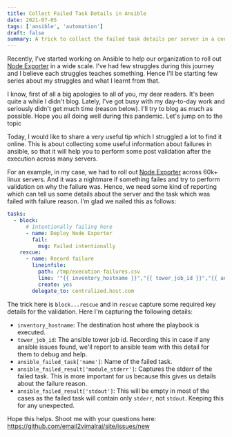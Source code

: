 ```yaml
---
title: Collect Failed Task Details in Ansible
date: 2021-07-05
tags: ['ansible', 'automation']
draft: false
summary: A trick to collect the failed task details per server in a centralized place
---
```


Recently, I've started working on Ansible to help our organization to roll out [Node Exporter](https://github.com/prometheus/node_exporter) in a wide scale. I've had few struggles during this journey and I believe each struggles teaches something. Hence I'll be starting few series about my struggles and what I learnt from that.

I know, first of all a big apologies to all of you, my dear readers. It's been quite a while I didn't blog. Lately, I've got busy with my day-to-day work and seriously didn't get much time (reason below). I'll try to blog as much as possible. Hope you all doing well during this pandemic. Let's jump on to the topic

Today, I would like to share a very useful tip which I struggled a lot to find it online. This is about collecting some useful information about failures in ansible, so that it will help you to perform some post validation after the execution across many servers.

For an example, in my case, we had to roll out [Node Exporter](https://github.com/prometheus/node_exporter) across 60k+ linux servers. And it was a nightmare if something failes and try to perform validation on why the failure was. Hence, we need some kind of reporting which can tell us some details about the server and the task which was failed with failure reason. I'm glad we nailed this as follows:

```yaml
tasks:
  - block:
      # Intentionally failing here
      - name: Deploy Node Exporter
        fail:
          msg: Failed intentionally
    rescue:
      - name: Record failure
        lineinfile:
          path: /tmp/execution-failures.csv
          line: '"{{ inventory_hostname }}","{{ tower_job_id }}","{{ ansible_failed_task[''name''] }}","{{ ansible_failed_result[''module_stderr''] }}","{{ ansible_failed_result[''stdout''] }}"'
          create: yes
        delegate_to: centralized.host.com
```

The trick here is `block...rescue` and in `rescue` capture some required key details for the validation. Here I'm capturing the following details:

- `inventory_hostname`: The destination host where the playbook is executed.
- `tower_job_id`: The ansible tower job id. Recording this in case if any ansible issues found, we'll report to ansible team with this detail for them to debug and help.
- `ansible_failed_task['name']`: Name of the failed task.
- `ansible_failed_result['module_stderr']`: Captures the stderr of the failed task. This is more important for us because this gives us details about the failure reason.
- `ansible_failed_result['stdout']`: This will be empty in most of the cases as the failed task will contain only `stderr`, not `stdout`. Keeping this for any unexpected.

Hope this helps. Shoot me with your questions here: https://github.com/email2vimalraj/site/issues/new
